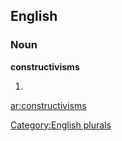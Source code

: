 ==English==

===Noun===
'''constructivisms'''

# {{plural of|[[constructivism]]}}

[[Category:English plurals]]

[[ar:constructivisms]]